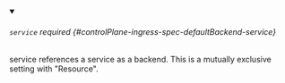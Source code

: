 


<details className="config-field" data-expandable="true" open>
<summary>

###### `service` <span className="config-field-required" data-required="false">required</span> <span className="config-field-type"></span> <span className="config-field-default"></span> <span className="config-field-enum"></span> {#controlPlane-ingress-spec-defaultBackend-service}

service references a service as a backend.
This is a mutually exclusive setting with "Resource".

</summary>

<PartialServicereference />


</details>
